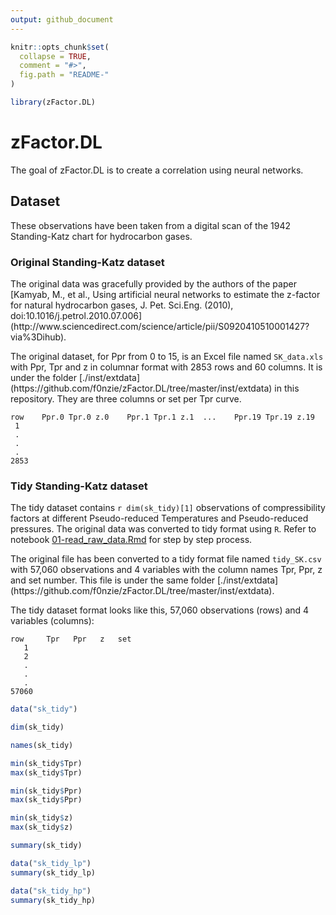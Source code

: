 ```yaml
---
output: github_document
---
```


<!-- README.md is generated from README.Rmd. Please edit that file -->

```r
knitr::opts_chunk$set(
  collapse = TRUE,
  comment = "#>",
  fig.path = "README-"
)
```

```r
library(zFactor.DL)
```

# zFactor.DL

The goal of zFactor.DL is to create a correlation using neural networks.


## Dataset
These observations have been taken from a digital scan of the 1942 Standing-Katz chart for hydrocarbon gases.

### Original Standing-Katz dataset
The original data was gracefully provided by the authors of the paper [Kamyab, M., et al., Using artificial neural networks to estimate the z-factor for natural hydrocarbon gases, J. Pet. Sci.Eng. (2010), doi:10.1016/j.petrol.2010.07.006] (http://www.sciencedirect.com/science/article/pii/S0920410510001427?via%3Dihub).

The original dataset, for Ppr from 0 to 15, is an Excel file named `SK_data.xls` with Ppr, Tpr and z in columnar format with 2853 rows and 60 columns. It is under the folder [./inst/extdata] (https://github.com/f0nzie/zFactor.DL/tree/master/inst/extdata) in this repository. They are three columns or set per Tpr curve.

    row    Ppr.0 Tpr.0 z.0    Ppr.1 Tpr.1 z.1  ...    Ppr.19 Tpr.19 z.19
     1
     . 
     .
     .
    2853
 

### Tidy Standing-Katz dataset
The tidy dataset contains `r dim(sk_tidy)[1]` observations of compressibility factors at different Pseudo-reduced Temperatures and Pseudo-reduced pressures. The original data was converted to tidy format using `R`. Refer to notebook [01-read_raw_data.Rmd](https://github.com/f0nzie/zFactor.DL/blob/master/notebooks/01-read_raw_data.Rmd) for step by step process.

The original file has been converted to a tidy format file named `tidy_SK.csv` with 57,060 observations and 4 variables with the column names Tpr, Ppr, z and set number. This file is under the same folder [./inst/extdata] (https://github.com/f0nzie/zFactor.DL/tree/master/inst/extdata).

The tidy dataset format looks like this, 57,060 observations (rows) and 4 variables (columns):

    row     Tpr   Ppr   z   set
       1       
       2
       . 
       .
       .
    57060




```r
data("sk_tidy")
```

```r
dim(sk_tidy)
```

```r
names(sk_tidy)
```

```r
min(sk_tidy$Tpr)
max(sk_tidy$Tpr)

min(sk_tidy$Ppr)
max(sk_tidy$Ppr)

min(sk_tidy$z)
max(sk_tidy$z)
```

```r
summary(sk_tidy)
```

```r
data("sk_tidy_lp")
summary(sk_tidy_lp)
```

```r
data("sk_tidy_hp")
summary(sk_tidy_hp)
```




